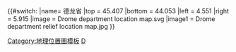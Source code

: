 {{#switch:{{{1}}}
|name= 德龙省
|top = 45.407
|bottom = 44.053
|left = 4.551
|right = 5.915
|image = Drome department location map.svg
|image1 = Drome department relief location map.jpg
}}<noinclude>{{Location map/Info}}
[[Category:地理位置圖模板]]
[[Category:法国各省地理位置图模板|D]]
</noinclude>